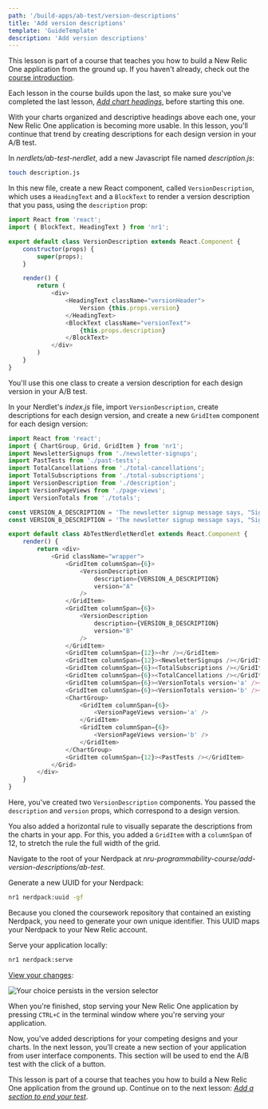 ```yaml
---
path: '/build-apps/ab-test/version-descriptions'
title: 'Add version descriptions'
template: 'GuideTemplate'
description: 'Add version descriptions'
---
```


<Callout variant="tip" title="Course">

This lesson is part of a course that teaches you how to build a New Relic One application from the ground up. If you haven't already, check out the [course introduction](../../../ab-test).

Each lesson in the course builds upon the last, so make sure you've completed the last lesson, [_Add chart headings_](../chart-headings), before starting this one.

</Callout>

With your charts organized and descriptive headings above each one, your New Relic One application is becoming more usable. In this lesson, you'll continue that trend by creating descriptions for each design version in your A/B test.

<Steps>

<Step>

In _nerdlets/ab-test-nerdlet_, add a new Javascript file named _description.js_:

```sh
touch description.js
```

</Step>

<Step>

In this new file, create a new React component, called `VersionDescription`, which uses a `HeadingText` and a `BlockText` to render a version description that you pass, using the `description` prop:

```js fileName=nerdlets/ab-test-nerdlet/description.js
import React from 'react';
import { BlockText, HeadingText } from 'nr1';

export default class VersionDescription extends React.Component {
    constructor(props) {
        super(props);
    }

    render() {
        return (
            <div>
                <HeadingText className="versionHeader">
                    Version {this.props.version}
                </HeadingText>
                <BlockText className="versionText">
                    {this.props.description}
                </BlockText>
            </div>
        )
    }
}
```

You'll use this one class to create a version description for each design version in your A/B test.

</Step>

<Step>

In your Nerdlet's _index.js_ file, import `VersionDescription`, create descriptions for each design version, and create a new `GridItem` component for each design version:

```js fileName=nerdlets/ab-test-nerdlet/index.js lineHighlight=7,11-12,18-30
import React from 'react';
import { ChartGroup, Grid, GridItem } from 'nr1';
import NewsletterSignups from './newsletter-signups';
import PastTests from './past-tests';
import TotalCancellations from './total-cancellations';
import TotalSubscriptions from './total-subscriptions';
import VersionDescription from './description';
import VersionPageViews from './page-views';
import VersionTotals from './totals';

const VERSION_A_DESCRIPTION = 'The newsletter signup message says, "Sign up for our newsletter"'
const VERSION_B_DESCRIPTION = 'The newsletter signup message says, "Sign up for our newsletter and get a free shirt!"'

export default class AbTestNerdletNerdlet extends React.Component {
    render() {
        return <div>
            <Grid className="wrapper">
                <GridItem columnSpan={6}>
                    <VersionDescription
                        description={VERSION_A_DESCRIPTION}
                        version="A"
                    />
                </GridItem>
                <GridItem columnSpan={6}>
                    <VersionDescription
                        description={VERSION_B_DESCRIPTION}
                        version="B"
                    />
                </GridItem>
                <GridItem columnSpan={12}><hr /></GridItem>
                <GridItem columnSpan={12}><NewsletterSignups /></GridItem>
                <GridItem columnSpan={6}><TotalSubscriptions /></GridItem>
                <GridItem columnSpan={6}><TotalCancellations /></GridItem>
                <GridItem columnSpan={6}><VersionTotals version='a' /></GridItem>
                <GridItem columnSpan={6}><VersionTotals version='b' /></GridItem>
                <ChartGroup>
                    <GridItem columnSpan={6}>
                        <VersionPageViews version='a' />
                    </GridItem>
                    <GridItem columnSpan={6}>
                        <VersionPageViews version='b' />
                    </GridItem>
                </ChartGroup>
                <GridItem columnSpan={12}><PastTests /></GridItem>
            </Grid>
        </div>
    }
}
```

Here, you've created two `VersionDescription` components. You passed the `description` and `version` props, which correspond to a design version.

You also added a horizontal rule to visually separate the descriptions from the charts in your app. For this, you added a `GridItem` with a `columnSpan` of 12, to stretch the rule the full width of the grid.

</Step>

<Step>

Navigate to the root of your Nerdpack at _nru-programmability-course/add-version-descriptions/ab-test_.

</Step>

<Step>

Generate a new UUID for your Nerdpack:

```sh
nr1 nerdpack:uuid -gf
```

Because you cloned the coursework repository that contained an existing Nerdpack, you need to generate your own unique identifier. This UUID maps your Nerdpack to your New Relic account.

</Step>

<Step>

Serve your application locally:

```sh
nr1 nerdpack:serve
```

</Step>

<Step>

[View your changes](https://one.newrelic.com?nerdpacks=local):

![Your choice persists in the version selector](../../../images/ab-test/version-descriptions.png)

When you're finished, stop serving your New Relic One application by pressing `CTRL+C` in the terminal window where you're serving your application.

</Step>

</Steps>

Now, you've added descriptions for your competing designs and your charts. In the next lesson, you’ll create a new section of your application from user interface components. This section will be used to end the A/B test with the click of a button.

<Callout variant="tip" title="Course">

This lesson is part of a course that teaches you how to build a New Relic One application from the ground up. Continue on to the next lesson: [_Add a section to end your test_](../end-test).

</Callout>